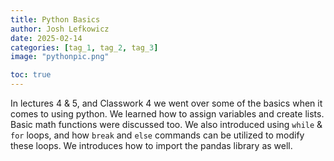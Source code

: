 ```yaml
---
title: Python Basics
author: Josh Lefkowicz
date: 2025-02-14
categories: [tag_1, tag_2, tag_3]
image: "pythonpic.png"

toc: true
---
```

In lectures 4 & 5, and Classwork 4 we went over some of the basics when it comes to using python. We learned how to assign variables and create lists. Basic math functions were discussed too. We also introduced using `while` & `for` loops, and how `break` and `else` commands can be utilized to modify these loops. We introduces how to import the pandas library as well. 